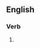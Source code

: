 ==English==

===Verb===
{{head|en|present participle}}

# {{present participle of|alphabetise|lang=en|nocat=1}}